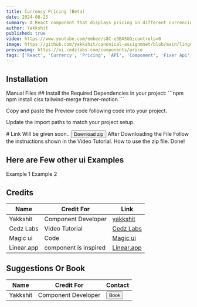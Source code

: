 ```yaml
---
title: Currency Pricing (Beta)
date: 2024-08-25
summary: A React component that displays pricing in different currencies with real-time exchange rates. Using the Fixer API
author: Yakkshit
published: true
video: https://www.youtube.com/embed/s8C-e3BASGQ;controls=0
image: https://github.com/yakkshit/canonical-assignmnet/blob/main/lingo%20ui/image-search.gif?raw=true
previewimg: https://ui.cedzlabs.com/components/price
tags: ['React', 'Currency', 'Pricing', 'API', 'Component', 'Fixer Api', 'Real time Currency Converter']
---
```


<ComponentPreview name="price-demo" />

## Installation

<Tabs defaultValue="manual">

<TabsList>
  <TabsTrigger value="manual">Manual</TabsTrigger>
  <TabsTrigger value="files">Files</TabsTrigger>
</TabsList>

<TabsContent value="manual">

<Steps>

<Step>
 ## Install the Required Dependencies in your project:
    ```npm
    npm install clsx tailwind-merge framer-motion
    ```
</Step>

<Step>Copy and paste the Preview code following code into your project.</Step>

<Step>Update the import paths to match your project setup.</Step>

</Steps>

</TabsContent>

<TabsContent value="files">
  # Link Will be given soon..
  <Link href=''><Button>Download zip</Button></Link>
  <Steps>
  <Step>
    After Downloading the File Follow the instructions shown in the Video Tutorial. How to use the zip file.  
    <VideoEmbed
      src="https://youtu.be/7-vhDhx3lAU?si=4FrCGEnvMp-9VSwM"
      text="<ins>[For more tech videos, please visit our YT channel](https://youtube.com/@cedzlabs)</ins>
  We are workign Hard to Bring you the exiting Stuff.
  Stay Tuned for more Tech Videos.
  Please Support Us 🙂.
  " />
  </Step>
  <Step>Done!</Step>
</Steps>
</TabsContent>

</Tabs>

## Here are Few other ui Examples 

<Accordion type="single" collapsible>
  <AccordionItem value="item-1">
    <AccordionTrigger> Example 1 </AccordionTrigger>
    <AccordionContent>
      <ComponentPreview name="price-1-demo" />
    </AccordionContent>
    </AccordionItem>
    <AccordionItem value="item-2">
    <AccordionTrigger> Example 2 </AccordionTrigger>
    <AccordionContent>
      <ComponentPreview name="price-2-demo" />
    </AccordionContent>
    </AccordionItem>
</Accordion>

## Credits

| Name      | Credit For          | Link                                               |
| --------- | ------------------- | -------------------------------------------------- |
| Yakkshit  | Component Developer | [yakkshit](https://x.com/yakkshit)                 |
| Cedz Labs | Video Tutorial      | [Cedz Labs](https://www.cedzlabs.com)              |
| Magic ui  | Code                | [Magic ui](https://magicui.design)                 |
| Linear.app| component is inspired| [Linear.app](https://linear.app/features)                 |


## Suggestions Or Book

| Name     | Credit For          | Contact                                           |
| -------- | ------------------- | ------------------------------------------------- |
| Yakkshit | Component Developer | [<Button>Book</Button>](https://cal.com/yakkshit) |

<SupportOverlay
  videoSrc="https://youtu.be/7-vhDhx3lAU?si=4FrCGEnvMp-9VSwM"
  supportLink="https://cedzlabs.com/payments"
/>